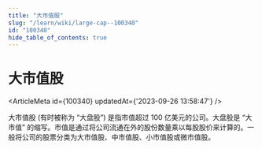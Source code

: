 ```yaml
---
title: "大市值股"
slug: "/learn/wiki/large-cap--100340"
id: "100340"
hide_table_of_contents: true
---
```



# 大市值股

<ArticleMeta id={100340} updatedAt={'2023-09-26 13:58:47'} />
<div className='border-solid border-b border-t-0 my-4 border-[var(--ifm-color-gray-300)]' />

大市值股 (有时被称为 “大盘股”) 是指市值超过 100 亿美元的公司。大盘股是 “大市值” 的缩写。市值是通过将公司流通在外的股份数量乘以每股股价来计算的。一般将公司的股票分类为大市值股、中市值股、小市值股或微市值股。
